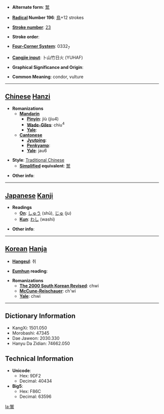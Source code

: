 * '''Alternate form''': [[鹫]]

* '''[[Wiktionary:Chinese radical index| Radical]] Number 196''': [[Wiktionary:Chinese radical index 鳥|鳥]]+12 strokes

* '''[[Wiktionary:Chinese total strokes index|Stroke number]]''': [[Wiktionary:Chinese total strokes index 23|23]]

* '''Stroke order''': 

* '''[[Wiktionary:Chinese four corner index|Four-Corner System]]''': 0332<sub>7</sub>

* '''[[Wiktionary:Chinese Cangjie index|Cangjie input]]''': 卜山竹日火 (YUHAF)

* '''Graphical Significance and Origin''': 

* '''Common Meaning''': condor, vulture

----

== [[Chinese]] [[Hanzi]] ==

* '''Romanizations'''
** '''[[Mandarin]]'''
*** '''[[Pinyin]]''': jiù (jiu4)
*** '''[[Wade-Giles]]''': chiu<sup>4</sup>
*** '''[[Yale]]''': 
** '''[[Cantonese]]'''
*** '''[[Jyutping]]''':
*** '''[[Penkyamp]]''': 
*** '''[[Yale]]''': jau6

* '''Style''': [[Traditional Chinese]] 
** '''[[Simplified Chinese|Simplified]] equivalent''': [[鹫]]

* '''Other info''': 

----

== [[Japanese]] [[Kanji]] ==

* '''Readings'''
** '''[[On]]''': [[しゅう]] (shū), [[じゅ]] (ju)
** '''[[Kun]]''': [[わし]] (washi)

* '''Other info''':  

----

== [[Korean]] [[Hanja]] ==

* '''[[Hangeul]]''': 취

* '''[[Eumhun]] reading''': 

* '''Romanizations'''
** '''[[The 2000 South Korean Revised Romanization|The 2000 South Korean Revised]]''': chwi
** '''[[McCune-Reischauer]]''': ch'wi
** '''[[Yale]]''': chwi

----

== Dictionary Information ==

* KangXi: 1501.050
* Morobashi: 47345
* Dae Jaweon: 2030.330
* Hanyu Da Zidian: 74662.050

== Technical Information ==

* '''Unicode''':
** Hex: 9DF2
** Decimal: 40434
* '''Big5''':
** Hex: F86C
** Decimal: 63596

[[la:鷲]]